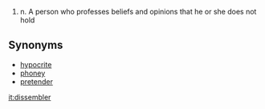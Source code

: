 # n. A person who professes beliefs and opinions that he or she does not hold

== Synonyms ==
* [[hypocrite]]
* [[phoney]]
* [[pretender]]

[[it:dissembler]]